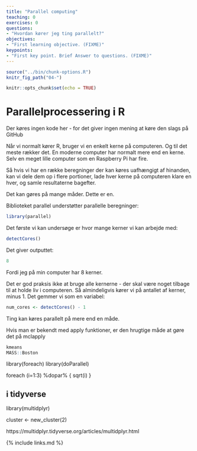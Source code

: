```yaml
---
title: "Parallel computing"
teaching: 0
exercises: 0
questions:
- "Hvordan kører jeg ting parallelt?"
objectives:
- "First learning objective. (FIXME)"
keypoints:
- "First key point. Brief Answer to questions. (FIXME)"
---
```

```r
source("../bin/chunk-options.R")
knitr_fig_path("04-")
```

```r
knitr::opts_chunk$set(echo = TRUE)
```

# Parallelprocessering i R
Der køres ingen kode her - for det giver ingen mening at køre den slags på
GitHub

Når vi normalt kører R, bruger vi en enkelt kerne på computeren. Og til det
meste rækker det. En moderne computer har normalt mere end en kerne. Selv en
meget lille computer som en Raspberry Pi har fire.

Så hvis vi har en række beregninger der kan køres uafhængigt af hinanden, kan 
vi dele dem op i flere portioner, lade hver kerne på computeren klare en
hver, og samle resultaterne bagefter.

Det kan gøres på mange måder. Dette er en.

Biblioteket parallel understøtter parallelle beregninger:
```r
library(parallel)
```

Det første vi kan undersøge er hvor mange kerner vi kan arbejde med:

```r
detectCores()
```

Det giver outputtet:

```r
8
```

Fordi jeg på min computer har 8 kerner. 

Det er god praksis ikke at bruge alle kernerne - der skal være noget tilbage
til at holde liv i computeren. Så almindeligvis kører vi på antallet af kerner,
minus 1. Det gemmer vi som en variabel:


```r
num_cores <- detectCores() - 1
```


Ting kan køres parallelt på mere end en måde.

Hvis man er bekendt med apply funktioner, er den hrugtige måde at gøre 
det på mclapply

```r
kmeans
MASS::Boston
```


library(foreach)
library(doParallel)


foreach (i=1:3) %dopar% {
  sqrt(i)
}


## i tidyverse
library(multidplyr)

cluster <- new_cluster(2)

https://multidplyr.tidyverse.org/articles/multidplyr.html

{% include links.md %}